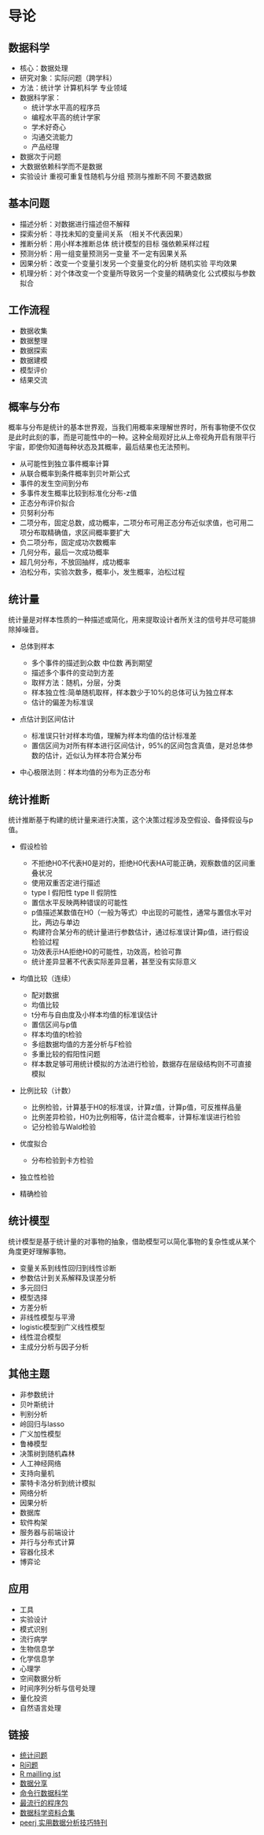 # 导论 {#intro}

## 数据科学

- 核心：数据处理
- 研究对象：实际问题（跨学科）
- 方法：统计学 计算机科学 专业领域
- 数据科学家：
    - 统计学水平高的程序员
    - 编程水平高的统计学家
    - 学术好奇心
    - 沟通交流能力
    - 产品经理
- 数据次于问题
- 大数据依赖科学而不是数据
- 实验设计 重视可重复性随机与分组 预测与推断不同 不要选数据

## 基本问题
  
- 描述分析：对数据进行描述但不解释
- 探索分析：寻找未知的变量间关系 （相关不代表因果）
- 推断分析：用小样本推断总体 统计模型的目标 强依赖采样过程
- 预测分析：用一组变量预测另一变量 不一定有因果关系
- 因果分析：改变一个变量引发另一个变量变化的分析 随机实验 平均效果
- 机理分析：对个体改变一个变量所导致另一个变量的精确变化 公式模拟与参数拟合

## 工作流程
  
- 数据收集
- 数据整理
- 数据探索
- 数据建模
- 模型评价
- 结果交流

## 概率与分布

概率与分布是统计的基本世界观，当我们用概率来理解世界时，所有事物便不仅仅是此时此刻的事，而是可能性中的一种。这种全局观好比从上帝视角开启有限平行宇宙，即使你知道每种状态及其概率，最后结果也无法预判。

- 从可能性到独立事件概率计算
- 从联合概率到条件概率到贝叶斯公式
- 事件的发生空间到分布
- 多事件发生概率比较到标准化分布-z值
- 正态分布评价拟合
- 贝努利分布
- 二项分布，固定总数，成功概率，二项分布可用正态分布近似求值，也可用二项分布取精确值，求区间概率要扩大
- 负二项分布，固定成功次数概率
- 几何分布，最后一次成功概率
- 超几何分布，不放回抽样，成功概率
- 泊松分布，实验次数多，概率小，发生概率，泊松过程

## 统计量

统计量是对样本性质的一种描述或简化，用来提取设计者所关注的信号并尽可能排除掉噪音。

- 总体到样本

    - 多个事件的描述到众数 中位数 再到期望
    - 描述多个事件的变动到方差
    - 取样方法：随机，分层，分类
    - 样本独立性:简单随机取样，样本数少于10%的总体可认为独立样本
    - 估计的偏差为标准误

- 点估计到区间估计

    - 标准误只针对样本均值，理解为样本均值的估计标准差
    - 置信区间为对所有样本进行区间估计，95%的区间包含真值，是对总体参数的估计，近似认为样本符合某分布

- 中心极限法则：样本均值的分布为正态分布

## 统计推断{#si}

统计推断基于构建的统计量来进行决策，这个决策过程涉及空假设、备择假设与p值。

- 假设检验

    - 不拒绝H0不代表H0是对的，拒绝H0代表HA可能正确，观察数值的区间重叠状况
    - 使用双重否定进行描述
    - type I 假阳性 type II 假阴性
    - 置信水平反映两种错误的可能性
    - p值描述某数值在H0（一般为等式）中出现的可能性，通常与置信水平对比，两边与单边
    - 构建符合某分布的统计量进行参数估计，通过标准误计算p值，进行假设检验过程
    - 功效表示HA拒绝H0的可能性，功效高，检验可靠
    - 统计差异显著不代表实际差异显著，甚至没有实际意义

- 均值比较（连续）

    - 配对数据
    - 均值比较
    - t分布与自由度及小样本均值的标准误估计
    - 置信区间与p值
    - 样本均值的t检验
    - 多组数据均值的方差分析与F检验
    - 多重比较的假阳性问题
    - 样本数足够可用统计模拟的方法进行检验，数据存在层级结构则不可直接模拟

- 比例比较（计数）

    - 比例检验，计算基于H0的标准误，计算z值，计算p值，可反推样品量
    - 比例差异检验，H0为比例相等，估计混合概率，计算标准误进行检验
    - 记分检验与Wald检验

- 优度拟合

    - 分布检验到卡方检验

- 独立性检验

- 精确检验

## 统计模型{#sm}

统计模型是基于统计量的对事物的抽象，借助模型可以简化事物的复杂性或从某个角度更好理解事物。

- 变量关系到线性回归到线性诊断
- 参数估计到关系解释及误差分析
- 多元回归
- 模型选择
- 方差分析
- 非线性模型与平滑
- logistic模型到广义线性模型
- 线性混合模型
- 主成分分析与因子分析

## 其他主题

- 非参数统计
- 贝叶斯统计
- 判别分析
- 岭回归与lasso
- 广义加性模型
- 鲁棒模型
- 决策树到随机森林
- 人工神经网络
- 支持向量机
- 蒙特卡洛分析到统计模拟
- 网络分析
- 因果分析
- 数据库
- 软件构架
- 服务器与前端设计
- 并行与分布式计算
- 容器化技术
- 博弈论

## 应用

- 工具
- 实验设计
- 模式识别
- 流行病学
- 生物信息学
- 化学信息学
- 心理学
- 空间数据分析
- 时间序列分析与信号处理
- 量化投资
- 自然语言处理

## 链接

- [统计问题](https://stats.stackexchange.com/)
- [R问题](http://stackoverflow.com/)
- [R mailling ist](http://www.r-project.org/mail.html)
- [数据分享](http://figshare.com/)
- [命令行数据科学](https://www.datascienceatthecommandline.com)
- [最流行的程序包](https://github.com/kaxap/arl)
- [数据科学资料合集](https://github.com/bulutyazilim/awesome-datascience)
- [peerj 实用数据分析技巧特刊](https://peerj.com/collections/50-practicaldatascistats/)

